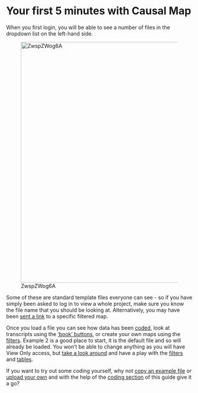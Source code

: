 #  Your first 5 minutes with Causal Map{#x5}

When you first login, you will be able to see a number of files in the dropdown list on the left-hand side.

![ZwspZWog6A](_assets/ZwspZWog6A.gif){width=650}

Some of these are standard template files everyone can see - so if you have simply been asked to log in to view a whole project, make sure you know the file name that you should be looking at. Alternatively, you may have been [sent a link](#xinvite) to a specific filtered map. 

Once you load a file you can see how data has been [coded](#xcoding-panel), look at transcripts using the ['book' buttons](#xstatement-nav), or create your own maps using the [filters](xintro-filters). Example 2 is a good place to start, it is the default file and so will already be loaded. You won't be able to change anything as you will have View Only access, but [take a look around](#quick-tour) and have a play with the [filters](#xintro-filters) and [tables](x#all-tables).

If you want to try out some coding yourself, why not [copy an example file](#xown-copy) or [upload your own](#ximport) and with the help of the [coding section](#xcoding-panel) of this guide give it a go?



